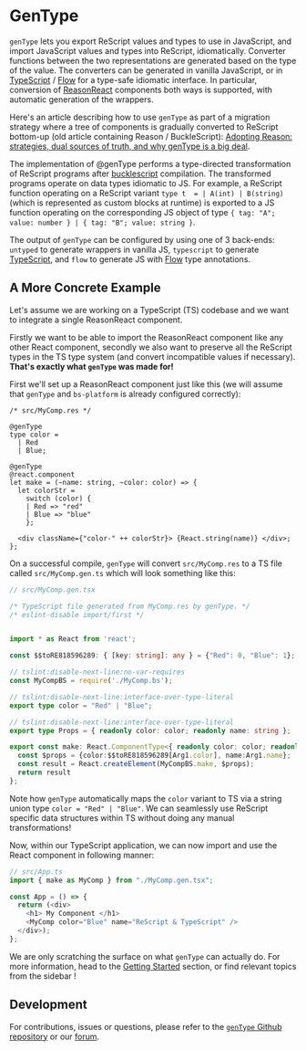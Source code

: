 # GenType

`genType` lets you export ReScript values and types to use in JavaScript, and import JavaScript values and types into ReScript, idiomatically. Converter functions between the two representations are generated based on the type of the value. The converters can be generated in vanilla JavaScript, or in [TypeScript](https://www.typescriptlang.org/) / [Flow](https://flow.org/en/) for a type-safe idiomatic interface.
In particular, conversion of [ReasonReact](https://reasonml.github.io/reason-react/) components both ways is supported, with automatic generation of the wrappers.

Here's an article describing how to use `genType` as part of a migration strategy where a tree of components is gradually converted to ReScript bottom-up (old article containing Reason / BuckleScript): [Adopting Reason: strategies, dual sources of truth, and why genType is a big deal](https://medium.com/p/c514265b466d).

The implementation of @genType performs a type-directed transformation of ReScript programs after [bucklescript](https://github.com/BuckleScript/bucklescript) compilation. The transformed programs operate on data types idiomatic to JS. For example, a ReScript function operating on a ReScript variant `type t  = | A(int) | B(string)` (which is represented as custom blocks at runtime) is exported to a JS function operating on the corresponding JS object of type `{ tag: "A"; value: number }
  | { tag: "B"; value: string }`.

The output of `genType` can be configured by using one of 3 back-ends: `untyped` to generate wrappers in vanilla JS, `typescript` to generate [TypeScript](https://www.typescriptlang.org/), and `flow` to generate JS with [Flow](https://flow.org/en/) type annotations.

## A More Concrete Example

Let's assume we are working on a TypeScript (TS) codebase and we want to integrate a single ReasonReact component.

Firstly we want to be able to import the ReasonReact component like any other React component, secondly we also want to preserve all the ReScript types in the TS type system (and convert incompatible values if necessary). **That's exactly what `genType` was made for!**

First we'll set up a ReasonReact component just like this (we will assume that `genType` and `bs-platform` is already configured correctly):

```res
/* src/MyComp.res */

@genType
type color =
  | Red
  | Blue;

@genType
@react.component
let make = (~name: string, ~color: color) => {
  let colorStr =
    switch (color) {
    | Red => "red"
    | Blue => "blue"
    };

  <div className={"color-" ++ colorStr}> {React.string(name)} </div>;
};
```

On a successful compile, `genType` will convert `src/MyComp.res` to a TS file called `src/MyComp.gen.ts` which will look something like this:

```ts
// src/MyComp.gen.tsx

/* TypeScript file generated from MyComp.res by genType. */
/* eslint-disable import/first */


import * as React from 'react';

const $$toRE818596289: { [key: string]: any } = {"Red": 0, "Blue": 1};

// tslint:disable-next-line:no-var-requires
const MyCompBS = require('./MyComp.bs');

// tslint:disable-next-line:interface-over-type-literal
export type color = "Red" | "Blue";

// tslint:disable-next-line:interface-over-type-literal
export type Props = { readonly color: color; readonly name: string };

export const make: React.ComponentType<{ readonly color: color; readonly name: string }> = function MyComp(Arg1: any) {
  const $props = {color:$$toRE818596289[Arg1.color], name:Arg1.name};
  const result = React.createElement(MyCompBS.make, $props);
  return result
};
```

Note how `genType` automatically maps the `color` variant to TS via a string union type `color = "Red" | "Blue"`.  We can seamlessly use ReScript specific data structures within TS without doing any manual transformations!

Now, within our TypeScript application, we can now import and use the React component in following manner:

```ts
// src/App.ts
import { make as MyComp } from "./MyComp.gen.tsx";

const App = () => {
  return (<div>
    <h1> My Component </h1>
    <MyComp color="Blue" name="ReScript & TypeScript" />
  </div>);
};
```

We are only scratching the surface on what `genType` can actually do. For more information, head to the [Getting Started](getting-started) section, or find relevant topics from the sidebar !

## Development

For contributions, issues or questions, please refer to the [`genType` Github repository](https://github.com/reason-association/genType) or our [forum](https://forum.rescript-lang.org).
